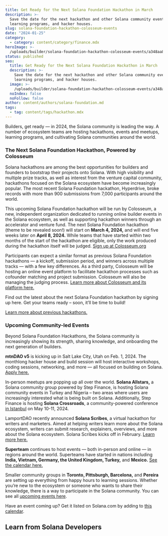 ```yaml
---
title: Get Ready for the Next Solana Foundation Hackathon in March
description: >-
  Save the date for the next hackathon and other Solana community events,
  learning programs, and hacker houses.
slug: solana-foundation-hackathon-colosseum-events
date: "2024-01-25"
category:
  - category: content/category/finance.mdx
heroImage: >-
  /uploads/builder/solana-foundation-hackathon-colosseum-events/a348aa8361fb4aa2bf02d5dc805501c9.jpg
status: published
seo:
  title: Get Ready for the Next Solana Foundation Hackathon in March
  description: >-
    Save the date for the next hackathon and other Solana community events,
    learning programs, and hacker houses.
  image: >-
    /uploads/builder/solana-foundation-hackathon-colosseum-events/a348aa8361fb4aa2bf02d5dc805501c9.jpg
  noIndex: false
  noFollow: false
author: content/authors/solana-foundation.md
tags:
  - tag: content/tags/hackathon.mdx
---
```


Builders, get ready — in 2024, the Solana community is leading the way. A number of ecosystem teams are hosting hackathons, events and meetups, learning programs, and cultivating Solana communities around the world.

### The Next Solana Foundation Hackathon, Powered by Colosseum

Solana hackathons are among the best opportunities for builders and founders to bootstrap their projects onto Solana. With high visibility and multiple prize tracks, as well as interest from the venture capital community, hackathons focused on the Solana ecosystem have become increasingly popular. The most recent Solana Foundation hackathon, Hyperdrive, broke records with more than 900 submissions from 7,000 participants around the world.

This upcoming Solana Foundation hackathon will be run by Colosseum, a new, independent organization dedicated to running online builder events in the Solana ecosystem, as well as supporting hackathon winners through an accelerator and venture fund. The next Solana Foundation hackathon (theme to be revealed soon!) will start on **March 4, 2024,** and will end five weeks later on **April 8, 2024.** While teams that have started within two months of the start of the hackathon are eligible, only the work produced during the hackathon itself will be judged. [Sign up at Colosseum.org](https://colosseum.org)

Participants can expect a similar format as previous Solana Foundation hackathons — a kickoff, submission period, and winners across multiple tracks — with a few key differences. As a third party, Colosseum will be hosting an online event platform to facilitate hackathon processes such as cofounder matching and project submission. Colosseum will also be managing the judging process. [Learn more about Colosseum and its platform here.](https://www.google.com/url?q=https://blog.colosseum.org/introducing-colosseum/&sa=D&source=docs&ust=1706207829848737&usg=AOvVaw37rCxWB_-15DHIMw8rBhxt)

Find out the latest about the next Solana Foundation hackathon by signing up here. Get your teams ready – soon, it’ll be time to build!

[Learn more about previous hackathons.](https://solana.com/hackathon)

### Upcoming Community-led Events

Beyond Solana Foundation Hackathons, the Solana community is increasingly showing its strength, sharing knowledge, and onboarding the next generation of builders.

**mtnDAO v5** is kicking up in Salt Lake City, Utah on Feb. 1, 2024. The monthlong hacker house and build session will host interactive workshops, coding sessions, networking, and more — all focused on building on Solana. [Apply here.](https://tally.so/r/mea8ke)

In-person meetups are popping up all over the world. **Solana Allstars,** a Solana community group powered by Step Finance, is hosting Solana community events in Turkey and Nigeria – two areas where users are increasingly interested what is being built on Solana. Additionally, Step Finance is hosting **Solana Crossroads**, a community-powered conference [in Istanbul](https://www.solanacrossroads.com/) on May 10-11, 2024.

LamportDAO recently announced **Solana Scribes**, a virtual hackathon for writers and marketers. Aimed at helping writers learn more about the Solana ecosystem, writers can submit research, explainers, overviews, and more about the Solana ecosystem. Solana Scribes kicks off in February. [Learn more here.](https://twitter.com/0xMert_/status/1749198288513863700)

**Superteam** continues to host events — both in-person and online — in regions around the world. Superteams have started in nations including **India, Vietnam, Germany, the United Kingdom, Turkey,** and **Mexico.** [See the calendar here.](https://lu.ma/superteam)

Smaller community groups in **Toronto, Pittsburgh, Barcelona,** and **Pereira** are setting up everything from happy hours to learning sessions. Whether you’re new to the ecosystem or someone who wants to share their knowledge, there is a way to participate in the Solana community. You can see all [upcoming events here](https://solana.com/events).

Have an event coming up? Get it listed on Solana.com by adding to [this calendar](https://lu.ma/solanafoundation-community).

## Learn from Solana Developers
